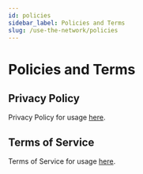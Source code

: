 ```yaml
---
id: policies
sidebar_label: Policies and Terms
slug: /use-the-network/policies
---
```


# Policies and Terms


## Privacy Policy

Privacy Policy for usage [here](/use-the-network/policies/privacy). 

## Terms of Service

Terms of Service for usage [here](/use-the-network/policies/terms).
